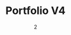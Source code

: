 ---
date: '2'
color: '#e6f1f7'
title: 'Portfolio V4'
descr: 'My previous design and implementation of my personal portfolio.'
image: '/projects/PortfolioV4/Portfolio_Mockup.png'
github: 'https://github.com/arianadaris/portfolio'
external: 'https://arianadaris.dev'
tags: 
    - NextJS
    - TailwindCSS
    - HTML/CSS
    - MDX
    - Figma
---